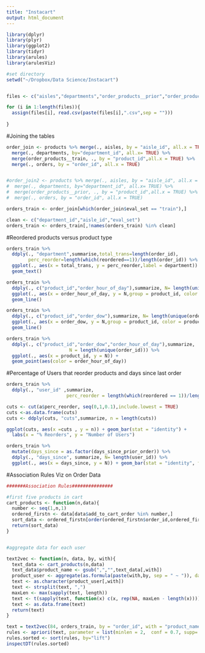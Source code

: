 ```yaml
---
title: "Instacart"
output: html_document
---
```


```r
library(dplyr)
library(plyr)
library(ggplot2)
library(tidyr)
library(arules)
library(arulesViz)

#set directory
setwd("~/Dropbox/Data Science/Instacart")


files <- c("aisles","departments","order_products__prior","order_products__train","orders","products")

for (i in 1:length(files)){
  assign(files[i], read.csv(paste(files[i],".csv",sep = "")))
  
}

```


#Joining the tables
```r
order_join <- products %>% merge(., aisles, by = "aisle_id", all.x = TRUE) %>%
  merge(., departments, by="department_id", all.x= TRUE) %>%
  merge(order_products__train, ., by = "product_id",all.x = TRUE) %>%
  merge(., orders, by = "order_id", all.x = TRUE)


#order_join2 <- products %>% merge(., aisles, by = "aisle_id", all.x = TRUE) %>%
#  merge(., departments, by="department_id", all.x= TRUE) %>%
#  merge(order_products__prior, ., by = "product_id",all.x = TRUE) %>%
#  merge(., orders, by = "order_id", all.x = TRUE)

orders_train <- order_join[which(order_join$eval_set == "train"),]

clean <- c("department_id","aisle_id","eval_set")
orders_train <- orders_train[,!names(orders_train) %in% clean]

```


#Reordered products versus product type 
```r
orders_train %>%
  ddply(., "department",summarise,total_trans=length(order_id),
        perc_reorder=length(which(reordered==1))/length(order_id)) %>% 
  ggplot(., aes(x = total_trans, y = perc_reorder,label = department)) + 
  geom_text()

```

```r
orders_train %>% 
  ddply(., c("product_id","order_hour_of_day"),summarize, N= length(unique(order_id))) %>%
  ggplot(., aes(x = order_hour_of_day, y = N,group = product_id, color = product_id)) + 
  geom_line()

```


```r
orders_train %>% 
  ddply(., c("product_id","order_dow"),summarize, N= length(unique(order_id))) %>%
  ggplot(., aes(x = order_dow, y = N,group = product_id, color = product_id)) + 
  geom_line()

```


```r
orders_train %>%
  ddply(., c("product_id","order_dow","order_hour_of_day"),summarize,
                       N = length(unique(order_id))) %>%
  ggplot(., aes(x = product_id, y = N)) + 
  geom_point(aes(color = order_hour_of_day))

```

#Percentage of Users that reorder products and days since last order
```r

orders_train %>%
  ddply(., "user_id" ,summarize, 
                      perc_reorder = length(which(reordered == 1))/length(order_id)) -> a

cuts <- cut(a$perc_reorder, seq(0,1,0.1),include.lowest = TRUE)
cuts <-as.data.frame(cuts)
cuts <- ddply(cuts, "cuts",summarize, n = length(cuts))

ggplot(cuts, aes(x =cuts , y = n)) + geom_bar(stat = "identity") + 
  labs(x = "% Reorders", y = "Number of Users")

orders_train %>%
  mutate(days_since = as.factor(days_since_prior_order)) %>%
  ddply(., "days_since", summarize, N= length(user_id)) %>%
  ggplot(., aes(x = days_since, y = N)) + geom_bar(stat = "identity", fill = "red")

```

#Association Rules Viz on Order Data

```r
#######Association Rules###############

#first five products in cart
cart_products <- function(n,data){
  number <- seq(1,n,1)
  ordered_firstn <- data[data$add_to_cart_order %in% number,]
  sort_data <- ordered_firstn[order(ordered_firstn$order_id,ordered_firstn$add_to_cart_order),]
  return(sort_data)
}


#aggregate data for each user

text2vec <- function(n, data, by, with){
  text_data <- cart_products(n,data)
  text_data$product_name <- gsub(",","",text_data[,with])
  product_user <- aggregate(as.formula(paste(with,by, sep = " ~ ")), data = text_data, paste, collapse = ",")
  text <- as.character(product_user[,with])
  text <- strsplit(text, ",")
  maxLen <- max(sapply(text, length))
  text <- t(sapply(text, function(x) c(x, rep(NA, maxLen - length(x)))))
  text <- as.data.frame(text)
  return(text)
}

text = text2vec(84, orders_train, by = "order_id", with = "product_name")
rules <- apriori(text, parameter = list(minlen = 2,  conf = 0.7, supp= 0.00003, maxtime = 100000000))
rules.sorted <- sort(rules, by="lift")
inspectDT(rules.sorted)
```

